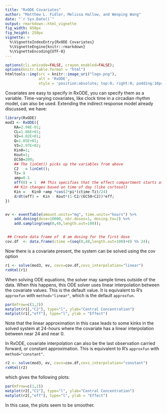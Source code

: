 ```yaml
---
title: "RxODE Covariates"
author: "Matthew L. Fidler, Melissa Hallow, and Wenping Wang"
date: "`r Sys.Date()`"
output: rmarkdown::html_vignette
fig_width: 850px
fig_height: 250px
vignette: >
  %\VignetteIndexEntry{RxODE Covariates}
  %\VignetteEngine{knitr::rmarkdown}
  %\VignetteEncoding{UTF-8}
---
```


```r
options(cli.unicode=FALSE, crayon.enabled=FALSE);
options(knitr.table.format = "html")
htmltools::img(src = knitr::image_uri("logo.png"), 
               alt = 'RxODE', 
               style = 'position:absolute; top:0; right:0; padding:10px; border: 0;')
```

Covariates are easy to specify in RxODE, you can specify them as a
variable. Time-varying covariates, like clock time in a circadian
rhythm model, can also be used.  Extending the indirect response model
already discussed, we have:


```r
library(RxODE)
mod3 <- RxODE({
    KA=2.94E-01;
    CL=1.86E+01; 
    V2=4.02E+01; 
    Q=1.05E+01;
    V3=2.97E+02; 
    Kin0=1;
    Kout=1;
    EC50=200;
    ## The linCmt() picks up the variables from above
    C2   = linCmt();
    Tz= 8
    amp=0.1
    eff(0) = 1  ## This specifies that the effect compartment starts at 1.
    ## Kin changes based on time of day (like cortosol)
    Kin =   Kin0 +amp *cos(2*pi*(ctime-Tz)/24)
    d/dt(eff) =  Kin - Kout*(1-C2/(EC50+C2))*eff;
})


ev <- eventTable(amount.units="mg", time.units="hours") %>%
    add.dosing(dose=10000, nbr.doses=1, dosing.to=2) %>%
    add.sampling(seq(0,48,length.out=100));


 ## Create data frame of  8 am dosing for the first dose
cov.df  <- data.frame(ctime =(seq(0,48,length.out=100)+8) %% 24);

```

Now there is a covariate present, the system can be solved using the cov option

```r

r1 <- solve(mod3, ev, covs=cov.df,covs_interpolation="linear")
rxHtml(r1)
```

When solving ODE equations, the solver may sample times outside of the
data.  When this happens, this ODE solver uses linear interpolation
between the covariate values. This is the default value.  It is
equivalent to R's `approxfun` with `method="linear"`, which is the
default `approxfun`.

```r
par(mfrow=c(1,2))
matplot(r1[,"C2"], type="l", ylab="Central Concentration")
matplot(r1[,"eff"], type="l", ylab = "Effect")
```

Note that the linear approximation in this case leads to some kinks in
the solved system at 24-hours where the covariate has a linear
interpolation between near 24 and near 0.

In RxODE, covariate interpolation can also be the last observation
carried forward, or constant approximation.  This is equivalent to R's
`approxfun` with `method="constant"`.


```r
r2 <- solve(mod3, ev, covs=cov.df,covs_interpolation="constant")
rxHtml(r2)
```

which gives the following plots:

```r
par(mfrow=c(1,2))
matplot(r2[,"C2"], type="l", ylab="Central Concentration")
matplot(r2[,"eff"], type="l", ylab = "Effect")
```

In this case, the plots seem to be smoother.
